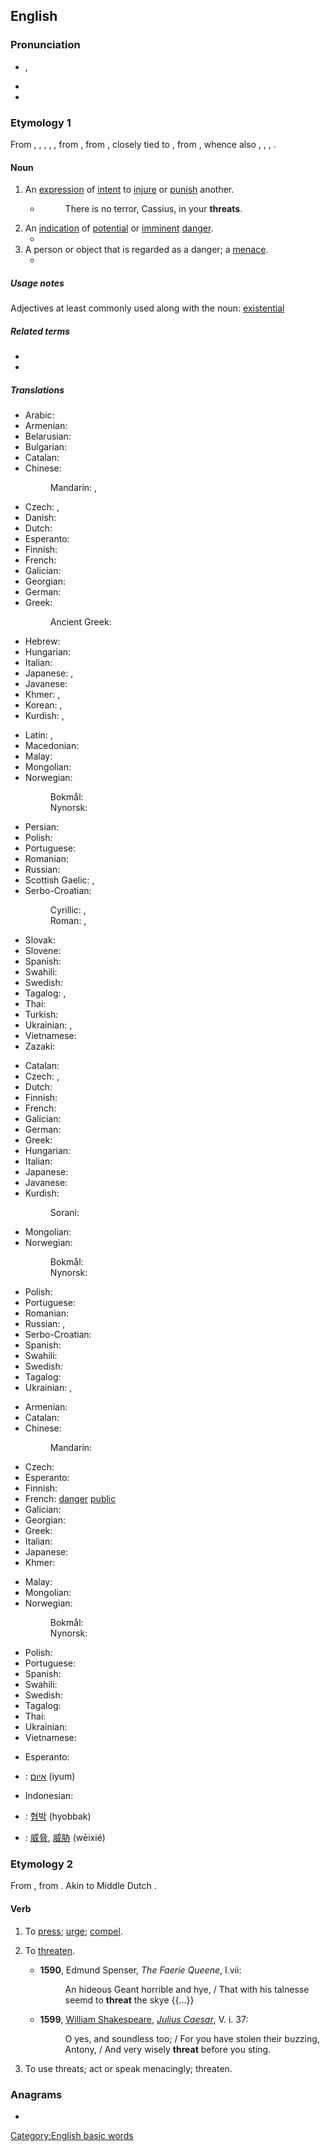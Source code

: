 {{also|Threat|þreat}}
==English==

===Pronunciation===
* {{a|UK|US}} {{enPR|thrĕt}}, {{IPA|/θɹɛt/|lang=en}}
* {{audio|en-us-threat.ogg|Audio (US)|lang=en}}
* {{rhymes|ɛt|lang=en}}

===Etymology 1===
From {{inh|en|enm|threte}}, {{m|enm|thret}}, {{m|enm|thrat}}, {{m|enm|thræt}}, {{m|enm|threat}}, from {{inh|en|ang|þrēat|t=crowd, swarm, troop, army, press; pressure, trouble, calamity, oppression, force, violence, threat}}, from {{inh|en|gem-pro|*þrautaz}}, closely tied to {{cog|gem-pro|*þrautą|t=displeasure, complaint, grievance, labour, toil}}, from {{der|en|ine-pro|*trewd-|t=to squeeze, push, press}}, whence also {{cog|gml|drōt|t=threat, menace, danger}}, {{cog|gmh|drōz|t=annoyance, disgust, horror, terror, fright}}, {{cog|is|þraut|t=struggle, labour, distress}}, {{cog|la|trūdō|t=push|pos=verb}}.

====Noun====
{{en-noun}}

# An [[expression]] of [[intent]] to [[injure]] or [[punish]] another.
#* {{w|William Shakespeare}}
#*: There is no terror, Cassius, in your '''threats'''.
# An [[indication]] of [[potential]] or [[imminent]] [[danger]].
#* {{quote-magazine|year=2013|month=May-June|author=[http://www.americanscientist.org/authors/detail/katrina-g-claw Katrina G. Claw]
|title=[http://www.americanscientist.org/issues/feature/2013/3/rapid-evolution-in-eggs-and-sperm Rapid Evolution in Eggs and Sperm]
|volume=101|issue=3|magazine={{w|American Scientist}}
|passage=Many genes with reproductive roles also have antibacterial and immune functions, which indicate that the '''threat''' of microbial attack on the sperm or egg may be a major influence on rapid evolution during reproduction.}}
# A person or object that is regarded as a danger; a [[menace]].
#* {{quote-journal|date=September 2, 2011|author=Phil McNulty|work=BBC
|title=[http://news.bbc.co.uk/sport2/hi/football/14770875.stm Bulgaria 0-3 England]
|passage=Rooney's United team-mate Chris Smalling was given his debut at right-back and was able to adjust to the international stage in relatively relaxed fashion as Bulgaria barely posed a '''threat''' of any consequence.}}

=====Usage notes=====
Adjectives at least commonly used along with the noun: [[existential]]

=====Related terms=====
* {{l|en|threaten}}
* {{l|en|threatening}}

=====Translations=====
{{trans-top|expression of intent to injure or punish another}}
* Arabic: {{t|ar|تَهْدِيد|m}}
* Armenian: {{t+|hy|սպառնալիք}}
* Belarusian: {{t|be|пагро́за|f}}
* Bulgarian: {{t+|bg|запла́ха|f}}
* Catalan: {{t+|ca|amenaça|f}}
* Chinese:
*: Mandarin: {{t+|cmn|威脅}}, {{t+|cmn|威胁|tr=wēixié}}
* Czech: {{t+|cs|hrozba|f}}, {{t+|cs|výhrůžka|f}}
* Danish: {{t|da|trussel|c}}
* Dutch: {{t+|nl|bedreiging}}
* Esperanto: {{t|eo|minaco}}
* Finnish: {{t+|fi|uhkaus}}
* French: {{t+|fr|menace|f}}
* Galician: {{t|gl|ameaza}}
* Georgian: {{t-needed|ka}}
* German: {{t+|de|Drohung|f}}
* Greek: {{t+|el|απειλή|f}}
*: Ancient Greek: {{t|grc|ἀπειλή|f}}
* Hebrew: {{t+|he|איום|m|tr=iyum|sc=Hebr}}
* Hungarian: {{t+|hu|fenyegetés}}
* Italian: {{t+|it|minaccia|f}}
* Japanese: {{t+|ja|脅迫|tr=kyōhaku}}, {{t|ja|脅かし|tr=odokashi}}
* Javanese: {{t|jv|inciman}}
* Khmer: {{t|km|ការគំរាមកំហែង|tr=kaa kumriem kɑmhaeŋ|sc=Khmr}}, {{t|km|សំដីឈ្លានពាន|tr=sɑmdəy clien-pien|sc=Khmr}}
* Korean: {{t+|ko|위협}}, {{t+|ko|협박}}
* Kurdish: {{t+|ku|tehdît}}, {{t+|ku|gef}}
{{trans-mid}}
* Latin: {{t+|la|minor}}, {{t|la|comminor}}
* Macedonian: {{t|mk|закана|f}}
* Malay: {{t|ms|ugutan}}
* Mongolian: {{t+|mn|занал}}
* Norwegian:
*: Bokmål: {{t+|nb|trussel|m}}
*: Nynorsk: {{t|nn|trussel|m}}
* Persian: {{t+|fa|تهدید|tr=tahdid}}
* Polish: {{t+|pl|groźba|f}}
* Portuguese: {{t+|pt|ameaça}}
* Romanian: {{t+|ro|amenințare|f}}
* Russian: {{t+|ru|угро́за|f}}
* Scottish Gaelic: {{t|gd|bagairt|f}}, {{t|gd|bagradh|m}}
* Serbo-Croatian:
*: Cyrillic: {{t|sh|пријетња|sc=Cyrl}}, {{t|sh|претња|f|sc=Cyrl}}
*: Roman: {{t+|sh|prijetnja|f}}, {{t|sh|pretnja|f}}
* Slovak: {{t|sk|hrozba|f}}
* Slovene: {{t+|sl|grožnja|f}}
* Spanish: {{t+|es|amenaza|f}}
* Swahili: {{t+|sw|tisho}}
* Swedish: {{t+|sv|hot|n}}
* Tagalog: {{t+|tl|bala}}, {{t|tl|banta}}
* Thai: {{t-needed|th}}
* Turkish: {{t+|tr|tehdit}}
* Ukrainian: {{t|uk|погро́за|f|sc=Cyrl}}, {{t|uk|загро́за|f|sc=Cyrl}} {{qualifier|rare}}
* Vietnamese: {{t-needed|vi}}
* Zazaki: {{t|zza|gef}}
{{trans-bottom}}

{{trans-top|indication of imminent danger}}
* Catalan: {{t+|ca|amenaça|f}}
* Czech: {{t+|cs|hrozba|f}}, {{t|cs|ohrožení|n}}
* Dutch: {{t+|nl|bedreiging|f}}
* Finnish: {{t+|fi|uhka}}
* French: {{t+|fr|menace}}
* Galician: {{t|gl|ameaza|f}}
* German: {{t+|de|Bedrohung|f}}
* Greek: {{t+|el|απειλή|f}}
* Hungarian: {{t+|hu|veszély}}
* Italian: {{t+|it|minaccia|f}}
* Japanese: {{t+|ja|脅威|tr=kyōi}}
* Javanese: {{t|jv|bebaya}}
* Kurdish:
*: Sorani: {{t+|ku|هه‌ڕه‌شه‌|sc=ku-Arab}}
{{trans-mid}}
* Mongolian: {{t|mn|аюул занал}}
* Norwegian:
*: Bokmål: {{t+|nb|trussel|m}}
*: Nynorsk: {{t|nn|trussel|m}}
* Polish: {{t+|pl|zagrożenie|n}}
* Portuguese: {{t+|pt|ameaça}}
* Romanian: {{t+|ro|amenințare|f}}
* Russian: {{t+|ru|угро́за|f}}, {{t+|ru|опа́сность|f}}
* Serbo-Croatian: {{t+|sh|prijetnja|f}}
* Spanish: {{t+|es|amenaza|f}}
* Swahili: {{t+|sw|tisho}}
* Swedish: {{t+|sv|hot|n}}
* Tagalog: {{t|tl|banta}}
* Ukrainian: {{t|uk|загро́за|f|sc=Cyrl}}, {{t|uk|небезпе́ка|f|sc=Cyrl}}
{{trans-bottom}}

{{trans-top|person regarded as a danger}}
* Armenian: {{t-needed|hy}}
* Catalan: {{t+|ca|amenaça|f}}
* Chinese:
*: Mandarin: {{t-needed|cmn}}
* Czech: {{t+|cs|hrozba}}
* Esperanto: {{t|eo|minaculo}}
* Finnish: {{t+|fi|uhka}}
* French: [[danger]] [[public]] {{g|m}}
* Galician: {{t|gl|ameaza|f}}
* Georgian: {{t-needed|ka}}
* Greek: {{t+|el|απειλή|f}}
* Italian: {{t+|it|minaccia|f}}
* Japanese: {{t+|ja|脅威|tr=kyōi}}
* Khmer: {{t+|km|សីហលោ|tr=sǝyha’loo|sc=Khmr}}
{{trans-mid}}
* Malay: {{t|ms|ancaman}}
* Mongolian: {{t-needed|mn}}
* Norwegian:
*: Bokmål: {{t+|nb|trussel|m}}
*: Nynorsk: {{t|nn|trussel|m}}
* Polish: {{t+|pl|zagrożenie|n}}
* Portuguese: {{t+|pt|ameaça}}
* Spanish: {{t+|es|amenaza|f}}
* Swahili: {{t+|sw|tisho}}
* Swedish: {{t+|sv|hot|n}}
* Tagalog: {{t|tl|banta}}
* Thai: {{t-needed|th}}
* Ukrainian: {{t|uk|загро́за|f|sc=Cyrl}}
* Vietnamese: {{t-needed|vi}}
{{trans-bottom}}

{{checktrans-top}}
* Esperanto: {{t-check|eo|minaco}}
* {{ttbc|he}}: [[איום]] (iyum)
* Indonesian: {{t+check|id|ancam|alt=ancaman}}
{{trans-mid}}
* {{ttbc|ko}}: [[협박]] (hyobbak)
* {{ttbc|cmn}}: [[威脅]], [[威胁]] (wēixié)
{{trans-bottom}}

===Etymology 2===
From {{etyl|enm|en}} {{m|enm|threten}}, from {{etyl|ang|en}} {{m|ang|þrēatian||to press, oppress, repress, correct, threaten}}. Akin to Middle Dutch {{m|dum|drōten||to threaten}}.

====Verb====
{{en-verb}}

# {{lb|en|transitive}} To [[press]]; [[urge]]; [[compel]].
# {{lb|en|transitive|archaic}} To [[threaten]].
#* '''1590''', Edmund Spenser, ''The Faerie Queene'', I.vii:
#*: An hideous Geant horrible and hye, / That with his talnesse seemd to '''threat''' the skye {{...}}
#* '''1599''', [[w: William Shakespeare|William Shakespeare]], ''[[s: The Tragedy of Julius Caesar (unsourced edition)/Act V|Julius Caesar]]'', V. i. 37:
#*: O yes, and soundless too; / For you have stolen their buzzing, Antony, / And very wisely '''threat''' before you sting.
# {{lb|en|intransitive}} To use threats; act or speak menacingly; threaten.

===Anagrams===
* {{anagrams|en|a=aehrtt|Hatter|hatter|rateth|that're}}

[[Category:English basic words]]